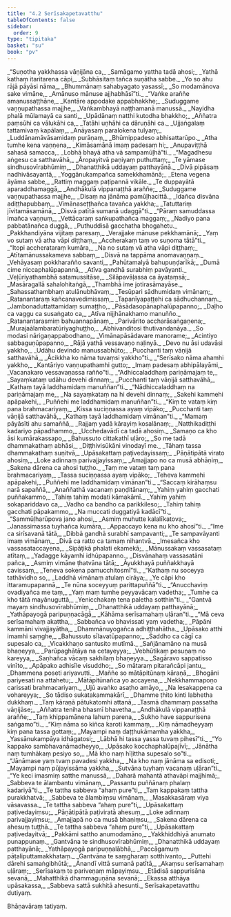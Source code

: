 ```yaml
---
title: "4.2 Serīsakapetavatthu"
tableOfContents: false
sidebar:
  order: 9
type: "tipitaka"
basket: "su"
book: "pv"
---
```



<DynamicBreadcrumb />

<Division number="604" book="pv" bookNo="19" page="193">

<Paragraph number="652" type="verses" book="pv">
_“Suṇotha yakkhassa vāṇijāna ca,_  
_Samāgamo yattha tadā ahosi;_  
_Yathā kathaṃ itaritarena cāpi,_  
_Subhāsitaṃ tañca suṇātha sabbe._  

</Paragraph>

</Division>
<Division number="605" book="pv" bookNo="19" page="193">

<Paragraph number="653" type="verses" book="pv">
_Yo so ahu rājā pāyāsi nāma,_  
_Bhummānaṃ sahabyagato yasassī;_  
_So modamānova sake vimāne,_  
_Amānuso mānuse ajjhabhāsī”ti._  

</Paragraph>

</Division>
<Division number="606" book="pv" bookNo="19" page="194">

<Paragraph number="654" type="verses" book="pv">
_“Vaṅke araññe amanussaṭṭhāne,_  
_Kantāre appodake appabhakkhe;_  
_Suduggame vaṇṇupathassa majjhe,_  
_Vaṅkambhayā naṭṭhamanā manussā._  

</Paragraph>

</Division>
<Division number="607" book="pv" bookNo="19" page="194">

<Paragraph number="655" type="verses" book="pv">
_Nayidha phalā mūlamayā ca santi,_  
_Upādānaṃ natthi kutodha bhakkho;_  
_Aññatra paṃsūhi ca vālukāhi ca,_  
_Tatāhi uṇhāhi ca dāruṇāhi ca._  

</Paragraph>

</Division>
<Division number="608" book="pv" bookNo="19" page="194">

<Paragraph number="656" type="verses" book="pv">
_Ujjaṅgalaṃ tattamivaṃ kapālaṃ,_  
_Anāyasaṃ paralokena tulyaṃ;_  
_Luddānamāvāsamidaṃ purāṇaṃ,_  
_Bhūmippadeso abhisattarūpo._  

</Paragraph>

</Division>
<Division number="609" book="pv" bookNo="19" page="194">

<Paragraph number="657" type="verses" book="pv">
_Atha tumhe kena vaṇṇena,_  
_Kimāsamānā imaṃ padesaṃ hi;_  
_Anupaviṭṭhā sahasā samacca,_  
_Lobhā bhayā atha vā sampamūḷhā”ti._  

</Paragraph>

</Division>
<Division number="610" book="pv" bookNo="19" page="194">

<Paragraph number="658" type="verses" book="pv">
_“Magadhesu aṅgesu ca satthavāhā,_  
_Āropayitvā paṇiyaṃ puthuttaṃ;_  
_Te yāmase sindhusovīrabhūmiṃ,_  
_Dhanatthikā uddayaṃ patthayānā._  

</Paragraph>

</Division>
<Division number="611" book="pv" bookNo="19" page="194">

<Paragraph number="659" type="verses" book="pv">
_Divā pipāsaṃ nadhivāsayantā,_  
_Yoggānukampañca samekkhamānā;_  
_Etena vegena āyāma sabbe,_  
_Rattiṃ maggaṃ paṭipannā vikāle._  

</Paragraph>

</Division>
<Division number="612" book="pv" bookNo="19" page="194">

<Paragraph number="660" type="verses" book="pv">
_Te duppayātā aparaddhamaggā,_  
_Andhākulā vippanaṭṭhā araññe;_  
_Suduggame vaṇṇupathassa majjhe,_  
_Disaṃ na jānāma pamūḷhacittā._  

</Paragraph>

</Division>
<Division number="613" book="pv" bookNo="19" page="195">

<Paragraph number="661" type="verses" book="pv">
_Idañca disvāna adiṭṭhapubbaṃ,_  
_Vimānaseṭṭhañca tavañca yakkha;_  
_Tatuttariṃ jīvitamāsamānā,_  
_Disvā patītā sumanā udaggā”ti._  

</Paragraph>

</Division>
<Division number="614" book="pv" bookNo="19" page="195">

<Paragraph number="662" type="verses" book="pv">
_“Pāraṃ samuddassa imañca vaṇṇuṃ,_  
_Vettācaraṃ saṅkupathañca maggaṃ;_  
_Nadiyo pana pabbatānañca duggā,_  
_Puthuddisā gacchatha bhogahetu._  

</Paragraph>

</Division>
<Division number="615" book="pv" bookNo="19" page="195">

<Paragraph number="663" type="verses" book="pv">
_Pakkhandiyāna vijitaṃ paresaṃ,_  
_Verajjake mānuse pekkhamānā;_  
_Yaṃ vo sutaṃ vā atha vāpi diṭṭhaṃ,_  
_Accherakaṃ taṃ vo suṇoma tātā”ti._  

</Paragraph>

</Division>
<Division number="616" book="pv" bookNo="19" page="195">

<Paragraph number="664" type="verses" book="pv">
_“Itopi accherataraṃ kumāra,_  
_Na no sutaṃ vā atha vāpi diṭṭhaṃ;_  
_Atītamānussakameva sabbaṃ,_  
_Disvā na tappāma anomavaṇṇaṃ._  

</Paragraph>

</Division>
<Division number="617" book="pv" bookNo="19" page="195">

<Paragraph number="665" type="verses" book="pv">
_Vehāyasaṃ pokkharañño savanti,_  
_Pahūtamalyā bahupuṇḍarīkā;_  
_Dumā cime niccaphalūpapannā,_  
_Atīva gandhā surabhiṃ pavāyanti._  

</Paragraph>

</Division>
<Division number="618" book="pv" bookNo="19" page="195">

<Paragraph number="666" type="verses" book="pv">
_Veḷūriyathambhā satamussitāse,_  
_Silāpavāḷassa ca āyataṃsā;_  
_Masāragallā sahalohitaṅgā,_  
_Thambhā ime jotirasāmayāse._  

</Paragraph>

</Division>
<Division number="619" book="pv" bookNo="19" page="195">

<Paragraph number="667" type="verses" book="pv">
_Sahassathambhaṃ atulānubhāvaṃ,_  
_Tesūpari sādhumidaṃ vimānaṃ;_  
_Ratanantaraṃ kañcanavedimissaṃ,_  
_Tapanīyapaṭṭehi ca sādhuchannaṃ._  

</Paragraph>

</Division>
<Division number="620" book="pv" bookNo="19" page="196">

<Paragraph number="668" type="verses" book="pv">
_Jambonaduttattamidaṃ sumaṭṭho,_  
_Pāsādasopānaphalūpapanno;_  
_Daḷho ca vaggu ca susaṅgato ca,_  
_Atīva nijjhānakhamo manuñño._  

</Paragraph>

</Division>
<Division number="621" book="pv" bookNo="19" page="196">

<Paragraph number="669" type="verses" book="pv">
_Ratanantarasmiṃ bahuannapānaṃ,_  
_Parivārito accharāsaṅgaṇena;_  
_Murajaālambaratūriyaghuṭṭho,_  
_Abhivanditosi thutivandanāya._  

</Paragraph>

</Division>
<Division number="622" book="pv" bookNo="19" page="196">

<Paragraph number="670" type="verses" book="pv">
_So modasi nārigaṇappabodhano,_  
_Vimānapāsādavare manorame;_  
_Acintiyo sabbaguṇūpapanno,_  
_Rājā yathā vessavaṇo naḷinyā._  

</Paragraph>

</Division>
<Division number="623" book="pv" bookNo="19" page="196">

<Paragraph number="671" type="verses" book="pv">
_Devo nu āsi udavāsi yakkho,_  
_Udāhu devindo manussabhūto;_  
_Pucchanti taṃ vāṇijā satthavāhā,_  
_Ācikkha ko nāma tuvaṃsi yakkho”ti._  

</Paragraph>

</Division>
<Division number="624" book="pv" bookNo="19" page="196">

<Paragraph number="672" type="verses" book="pv">
_“Serīsako nāma ahamhi yakkho,_  
_Kantāriyo vaṇṇupathamhi gutto;_  
_Imaṃ padesaṃ abhipālayāmi,_  
_Vacanakaro vessavaṇassa rañño”ti._  

</Paragraph>

</Division>
<Division number="625" book="pv" bookNo="19" page="196">

<Paragraph number="673" type="verses" book="pv">
_“Adhiccaladdhaṃ pariṇāmajaṃ te,_  
_Sayaṃkataṃ udāhu devehi dinnaṃ;_  
_Pucchanti taṃ vāṇijā satthavāhā,_  
_Kathaṃ tayā laddhamidaṃ manuññan”ti._  

</Paragraph>

</Division>
<Division number="626" book="pv" bookNo="19" page="196">

<Paragraph number="674" type="verses" book="pv">
_“Nādhiccaladdhaṃ na pariṇāmajaṃ me,_  
_Na sayaṃkataṃ na hi devehi dinnaṃ;_  
_Sakehi kammehi apāpakehi,_  
_Puññehi me laddhamidaṃ manuññan”ti._  

</Paragraph>

</Division>
<Division number="627" book="pv" bookNo="19" page="197">

<Paragraph number="675" type="verses" book="pv">
_“Kiṃ te vataṃ kiṃ pana brahmacariyaṃ,_  
_Kissa suciṇṇassa ayaṃ vipāko;_  
_Pucchanti taṃ vāṇijā satthavāhā,_  
_Kathaṃ tayā laddhamidaṃ vimānan”ti._  

</Paragraph>

</Division>
<Division number="628" book="pv" bookNo="19" page="197">

<Paragraph number="676" type="verses" book="pv">
_“Mamaṃ pāyāsīti ahu samaññā,_  
_Rajjaṃ yadā kārayiṃ kosalānaṃ;_  
_Natthikadiṭṭhi kadariyo pāpadhammo,_  
_Ucchedavādī ca tadā ahosiṃ._  

</Paragraph>

</Division>
<Division number="629" book="pv" bookNo="19" page="197">

<Paragraph number="677" type="verses" book="pv">
_Samaṇo ca kho āsi kumārakassapo,_  
_Bahussuto cittakathī uḷāro;_  
_So me tadā dhammakathaṃ abhāsi,_  
_Diṭṭhivisūkāni vinodayī me._  

</Paragraph>

</Division>
<Division number="630" book="pv" bookNo="19" page="197">

<Paragraph number="678" type="verses" book="pv">
_Tāhaṃ tassa dhammakathaṃ suṇitvā,_  
_Upāsakattaṃ paṭivedayissaṃ;_  
_Pāṇātipātā virato ahosiṃ,_  
_Loke adinnaṃ parivajjayissaṃ;_  
_Amajjapo no ca musā abhāṇiṃ,_  
_Sakena dārena ca ahosi tuṭṭho._  

</Paragraph>

</Division>
<Division number="631" book="pv" bookNo="19" page="197">

<Paragraph number="679" type="verses" book="pv">
_Taṃ me vataṃ taṃ pana brahmacariyaṃ,_  
_Tassa suciṇṇassa ayaṃ vipāko;_  
_Teheva kammehi apāpakehi,_  
_Puññehi me laddhamidaṃ vimānan”ti._  

</Paragraph>

</Division>
<Division number="632" book="pv" bookNo="19" page="197">

<Paragraph number="680" type="verses" book="pv">
_“Saccaṃ kirāhaṃsu narā sapaññā,_  
_Anaññathā vacanaṃ paṇḍitānaṃ;_  
_Yahiṃ yahiṃ gacchati puññakammo,_  
_Tahiṃ tahiṃ modati kāmakāmī._  

</Paragraph>

</Division>
<Division number="633" book="pv" bookNo="19" page="197">

<Paragraph number="681" type="verses" book="pv">
_Yahiṃ yahiṃ sokapariddavo ca,_  
_Vadho ca bandho ca parikkileso;_  
_Tahiṃ tahiṃ gacchati pāpakammo,_  
_Na muccati duggatiyā kadācī”ti._  

</Paragraph>

</Division>
<Division number="634" book="pv" bookNo="19" page="198">

<Paragraph number="682" type="verses" book="pv">
_“Sammūḷharūpova jano ahosi,_  
_Asmiṃ muhutte kalalīkatova;_  
_Janassimassa tuyhañca kumāra,_  
_Appaccayo kena nu kho ahosī”ti._  

</Paragraph>

</Division>
<Division number="635" book="pv" bookNo="19" page="198">

<Paragraph number="683" type="verses" book="pv">
_“Ime ca sirīsavanā tātā,_  
_Dibbā gandhā surabhī sampavanti;_  
_Te sampavāyanti imaṃ vimānaṃ,_  
_Divā ca ratto ca tamaṃ nihantvā._  

</Paragraph>

</Division>
<Division number="636" book="pv" bookNo="19" page="198">

<Paragraph number="684" type="verses" book="pv">
_Imesañca kho vassasataccayena,_  
_Sipāṭikā phalati ekamekā;_  
_Mānussakaṃ vassasataṃ atītaṃ,_  
_Yadagge kāyamhi idhūpapanno._  

</Paragraph>

</Division>
<Division number="637" book="pv" bookNo="19" page="198">

<Paragraph number="685" type="verses" book="pv">
_Disvānahaṃ vassasatāni pañca,_  
_Asmiṃ vimāne ṭhatvāna tātā;_  
_Āyukkhayā puññakkhayā cavissaṃ,_  
_Teneva sokena pamucchitosmī”ti._  

</Paragraph>

</Division>
<Division number="638" book="pv" bookNo="19" page="198">

<Paragraph number="686" type="verses" book="pv">
_“Kathaṃ nu soceyya tathāvidho so,_  
_Laddhā vimānaṃ atulaṃ cirāya;_  
_Ye cāpi kho ittaramupapannā,_  
_Te nūna soceyyuṃ parittapuññā”ti._  

</Paragraph>

</Division>
<Division number="639" book="pv" bookNo="19" page="198">

<Paragraph number="687" type="verses" book="pv">
_“Anucchaviṃ ovadiyañca me taṃ,_  
_Yaṃ maṃ tumhe peyyavācaṃ vadetha;_  
_Tumhe ca kho tātā mayānuguttā,_  
_Yenicchakaṃ tena paletha sotthin”ti._  

</Paragraph>

</Division>
<Division number="640" book="pv" bookNo="19" page="198">

<Paragraph number="688" type="verses" book="pv">
_“Gantvā mayaṃ sindhusovīrabhūmiṃ,_  
_Dhanatthikā uddayaṃ patthayānā;_  
_Yathāpayogā paripuṇṇacāgā,_  
_Kāhāma serīsamahaṃ uḷāran”ti._  

</Paragraph>

</Division>
<Division number="641" book="pv" bookNo="19" page="199">

<Paragraph number="689" type="verses" book="pv">
_“Mā ceva serīsamahaṃ akattha,_  
_Sabbañca vo bhavissati yaṃ vadetha;_  
_Pāpāni kammāni vivajjayātha,_  
_Dhammānuyogañca adhiṭṭhahātha._  

</Paragraph>

</Division>
<Division number="642" book="pv" bookNo="19" page="199">

<Paragraph number="690" type="verses" book="pv">
_Upāsako atthi imamhi saṃghe,_  
_Bahussuto sīlavatūpapanno;_  
_Saddho ca cāgī ca supesalo ca,_  
_Vicakkhaṇo santusito mutīmā._  

</Paragraph>

</Division>
<Division number="643" book="pv" bookNo="19" page="199">

<Paragraph number="691" type="verses" book="pv">
_Sañjānamāno na musā bhaṇeyya,_  
_Parūpaghātāya na cetayeyya;_  
_Vebhūtikaṃ pesuṇaṃ no kareyya,_  
_Saṇhañca vācaṃ sakhilaṃ bhaṇeyya._  

</Paragraph>

</Division>
<Division number="644" book="pv" bookNo="19" page="199">

<Paragraph number="692" type="verses" book="pv">
_Sagāravo sappatisso vinīto,_  
_Apāpako adhisīle visuddho;_  
_So mātaraṃ pitarañcāpi jantu,_  
_Dhammena poseti ariyavutti._  

</Paragraph>

</Division>
<Division number="645" book="pv" bookNo="19" page="199">

<Paragraph number="693" type="verses" book="pv">
_Maññe so mātāpitūnaṃ kāraṇā,_  
_Bhogāni pariyesati na attahetu;_  
_Mātāpitūnañca yo accayena,_  
_Nekkhammapoṇo carissati brahmacariyaṃ._  

</Paragraph>

</Division>
<Division number="646" book="pv" bookNo="19" page="199">

<Paragraph number="694" type="verses" book="pv">
_Ujū avaṅko asaṭho amāyo,_  
_Na lesakappena ca vohareyya;_  
_So tādiso sukatakammakārī,_  
_Dhamme ṭhito kinti labhetha dukkhaṃ._  

</Paragraph>

</Division>
<Division number="647" book="pv" bookNo="19" page="199">

<Paragraph number="695" type="verses" book="pv">
_Taṃ kāraṇā pātukatomhi attanā,_  
_Tasmā dhammaṃ passatha vāṇijāse;_  
_Aññatra teniha bhasmī bhavetha,_  
_Andhākulā vippanaṭṭhā araññe;_  
_Taṃ khippamānena lahuṃ parena,_  
_Sukho have sappurisena saṅgamo”ti._  

</Paragraph>

</Division>
<Division number="648" book="pv" bookNo="19" page="200">

<Paragraph number="696" type="verses" book="pv">
_“Kiṃ nāma so kiñca karoti kammaṃ,_  
_Kiṃ nāmadheyyaṃ kiṃ pana tassa gottaṃ;_  
_Mayampi naṃ daṭṭhukāmamha yakkha,_  
_Yassānukampāya idhāgatosi;_  
_Lābhā hi tassa yassa tuvaṃ pihesī”ti._  

</Paragraph>

</Division>
<Division number="649" book="pv" bookNo="19" page="200">

<Paragraph number="697" type="verses" book="pv">
_“Yo kappako sambhavanāmadheyyo,_  
_Upāsako kocchaphalūpajīvī;_  
_Jānātha naṃ tumhākaṃ pesiyo so,_  
_Mā kho naṃ hīḷittha supesalo so”ti._  

</Paragraph>

</Division>
<Division number="650" book="pv" bookNo="19" page="200">

<Paragraph number="698" type="verses" book="pv">
_“Jānāmase yaṃ tvaṃ pavadesi yakkha,_  
_Na kho naṃ jānāma sa edisoti;_  
_Mayampi naṃ pūjayissāma yakkha,_  
_Sutvāna tuyhaṃ vacanaṃ uḷāran”ti._  

</Paragraph>

</Division>
<Division number="651" book="pv" bookNo="19" page="200">

<Paragraph number="699" type="verses" book="pv">
_“Ye keci imasmiṃ satthe manussā,_  
_Daharā mahantā athavāpi majjhimā;_  
_Sabbeva te ālambantu vimānaṃ,_  
_Passantu puññānaṃ phalaṃ kadariyā”ti._  

</Paragraph>

</Division>
<Division number="652" book="pv" bookNo="19" page="200">

<Paragraph number="700" type="verses" book="pv">
_Te tattha sabbeva “ahaṃ pure”ti,_  
_Taṃ kappakaṃ tattha purakkhatvā;_  
_Sabbeva te ālambiṃsu vimānaṃ,_  
_Masakkasāraṃ viya vāsavassa._  

</Paragraph>

</Division>
<Division number="653" book="pv" bookNo="19" page="200">

<Paragraph number="701" type="verses" book="pv">
_Te tattha sabbeva “ahaṃ pure”ti,_  
_Upāsakattaṃ paṭivedayiṃsu;_  
_Pāṇātipātā paṭiviratā ahesuṃ,_  
_Loke adinnaṃ parivajjayiṃsu;_  
_Amajjapā no ca musā bhaṇiṃsu,_  
_Sakena dārena ca ahesuṃ tuṭṭhā._  

</Paragraph>

</Division>
<Division number="654" book="pv" bookNo="19" page="201">

<Paragraph number="702" type="verses" book="pv">
_Te tattha sabbeva “ahaṃ pure”ti,_  
_Upāsakattaṃ paṭivedayitvā;_  
_Pakkāmi sattho anumodamāno,_  
_Yakkhiddhiyā anumato punappunaṃ._  

</Paragraph>

</Division>
<Division number="655" book="pv" bookNo="19" page="201">

<Paragraph number="703" type="verses" book="pv">
_Gantvāna te sindhusovīrabhūmiṃ,_  
_Dhanatthikā uddayaṃ patthayānā;_  
_Yathāpayogā paripuṇṇalābhā,_  
_Paccāgamuṃ pāṭaliputtamakkhataṃ._  

</Paragraph>

</Division>
<Division number="656" book="pv" bookNo="19" page="201">

<Paragraph number="704" type="verses" book="pv">
_Gantvāna te saṃgharaṃ sotthivanto,_  
_Puttehi dārehi samaṅgibhūtā;_  
_Ānandī vittā sumanā patītā,_  
_Akaṃsu serīsamahaṃ uḷāraṃ;_  
_Serīsakaṃ te pariveṇaṃ māpayiṃsu._  

</Paragraph>

</Division>
<Division number="657" book="pv" bookNo="19" page="201">

<Paragraph number="705" type="verses" book="pv">
_Etādisā sappurisāna sevanā,_  
_Mahatthikā dhammaguṇāna sevanā;_  
_Ekassa atthāya upāsakassa,_  
_Sabbeva sattā sukhitā ahesunti._  


</Paragraph>
</Division>

<Paragraph number="706" type="center" book="pv">
Serīsakapetavatthu dutiyaṃ.

  
Bhāṇavāraṃ tatiyaṃ.
</Paragraph>